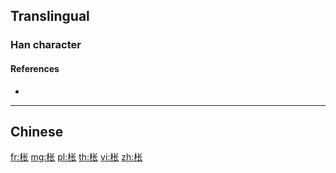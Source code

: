 {{also|棖}}
==Translingual==

===Han character===
{{Han char|rn=75|rad=木|as=04|sn=8|four=|canj=DPO|ids=⿰木长}}

====References====
* {{Han ref|kx=0517.011|hdz=21171.020|uh=67A8|ud=26536}}

----

==Chinese==
{{zh-see|棖}}

[[fr:枨]]
[[mg:枨]]
[[pl:枨]]
[[th:枨]]
[[vi:枨]]
[[zh:枨]]